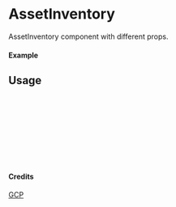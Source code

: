 
<Meta of={AssetInventory} title="GCP/AssetInventory" />

# AssetInventory

AssetInventory component with different props.

#### Example

<Canvas of={AssetInventory.Primary} />

## Usage

```ts
import { AssetInventory } from "yadl-ui";

const Example = () => {
  return (
      <AssetInventory />
  );
};

export default Example;
```

#### Credits
[GCP](https://cloud.google.com/icons)
